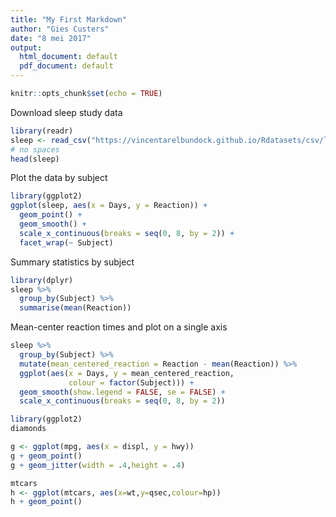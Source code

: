 ```yaml
---
title: "My First Markdown"
author: "Gies Custers"
date: "8 mei 2017"
output:
  html_document: default
  pdf_document: default
---
```


```r
knitr::opts_chunk$set(echo = TRUE)
```

Download sleep study data
``` r
library(readr)
sleep <- read_csv("https://vincentarelbundock.github.io/Rdatasets/csv/lme4/sleepstudy.csv") 
# no spaces
head(sleep)
```

Plot the data by subject
``` r
library(ggplot2)
ggplot(sleep, aes(x = Days, y = Reaction)) +
  geom_point() +
  geom_smooth() +
  scale_x_continuous(breaks = seq(0, 8, by = 2)) + 
  facet_wrap(~ Subject)
```

Summary statistics by subject

```r
library(dplyr)
sleep %>%
  group_by(Subject) %>%
  summarise(mean(Reaction))
```

Mean-center reaction times and plot on a single axis

``` r
sleep %>%
  group_by(Subject) %>%
  mutate(mean_centered_reaction = Reaction - mean(Reaction)) %>%
  ggplot(aes(x = Days, y = mean_centered_reaction, 
             colour = factor(Subject))) +
  geom_smooth(show.legend = FALSE, se = FALSE) +
  scale_x_continuous(breaks = seq(0, 8, by = 2))
```


``` r
library(ggplot2)
diamonds

g <- ggplot(mpg, aes(x = displ, y = hwy))
g + geom_point()
g + geom_jitter(width = .4,height = .4)

mtcars
h <- ggplot(mtcars, aes(x=wt,y=qsec,colour=hp))
h + geom_point()

```

